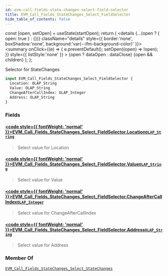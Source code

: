```yaml
---
id: evm-call-fields-state-changes-select-field-selector
title: EVM_Call_Fields_StateChanges_Select_FieldSelector
hide_table_of_contents: false
---
```







  const [open, setOpen] = useState(startOpen);
  return (
    <details {...(open ? { open: true } : {})} className="details" style={{ border:'none', boxShadow:'none', background:'var(--ifm-background-color)' }}>
      <summary
        onClick={(e) => {
          e.preventDefault();
          setOpen((open) => !open);
        }}
        style={{ listStyle:'none' }}
      >
      {open ? dataOpen : dataClose}
      </summary>
      {open && children}
    </details>
  );
};










Selector for StateChanges


```graphql
input EVM_Call_Fields_StateChanges_Select_FieldSelector {
  Location: OLAP_String
  Value: OLAP_String
  ChangeAfterCallIndex: OLAP_Integer
  Address: OLAP_String
}
```




### Fields

#### [<code style={{ fontWeight: 'normal' }}>EVM_Call_Fields_StateChanges_Select_FieldSelector.<b>Location</b></code>](#)<Bullet />[`OLAP_String`](/docs/graphql-reference/inputs/olap-string) <Badge class="badge badge--secondary" text="input"/> 
> 
> 
> Select value for Location
> 

#### [<code style={{ fontWeight: 'normal' }}>EVM_Call_Fields_StateChanges_Select_FieldSelector.<b>Value</b></code>](#)<Bullet />[`OLAP_String`](/docs/graphql-reference/inputs/olap-string) <Badge class="badge badge--secondary" text="input"/> 
> 
> 
> Select value for Value
> 

#### [<code style={{ fontWeight: 'normal' }}>EVM_Call_Fields_StateChanges_Select_FieldSelector.<b>ChangeAfterCallIndex</b></code>](#)<Bullet />[`OLAP_Integer`](/docs/graphql-reference/inputs/olap-integer) <Badge class="badge badge--secondary" text="input"/> 
> 
> 
> Select value for ChangeAfterCallIndex
> 

#### [<code style={{ fontWeight: 'normal' }}>EVM_Call_Fields_StateChanges_Select_FieldSelector.<b>Address</b></code>](#)<Bullet />[`OLAP_String`](/docs/graphql-reference/inputs/olap-string) <Badge class="badge badge--secondary" text="input"/> 
> 
> 
> Select value for Address
> 



### Member Of

[`EVM_Call_Fields_StateChanges_Select_StateChanges`](/docs/graphql-reference/inputs/evm-call-fields-state-changes-select-state-changes)  <Badge class="badge badge--secondary" text="input"/>


